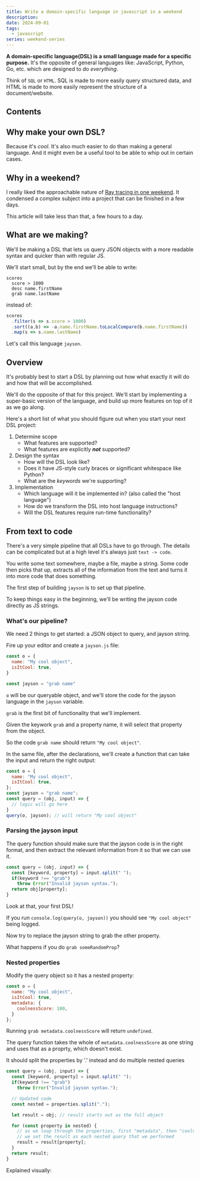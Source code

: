 ```yaml
---
title: Write a domain-specific language in javascript in a weekend
description: 
date: 2024-09-01
tags:
  - javascript
series: weekend-series
---
```



**A domain-specific language(DSL) is a small language made for a specific purpose.** It's the opposite of general languages like: JavaScript, Python, Go, etc. which are designed to do *everything*.

Think of `SQL` or `HTML`. SQL is made to more easily query structured data, and HTML is made to more easily represent the structure of a document/website.

## Contents

## Why make your own DSL? 
Because it's _cool_. It's also much easier to do than making a general language. And it might even be a useful tool to be able to whip out in certain cases.

## Why in a weekend?
I really liked the approachable nature of [Ray tracing in one weekend](https://raytracing.github.io/). It condensed a complex subject into a project that can be finished in a few days.

This article will take less than that, a few hours to a day.

## What are we making?
We'll be making a DSL that lets us query JSON objects with a more readable syntax and quicker than with regular JS.

We'll start small, but by the end we'll be able to write:
```
scores
  score > 1000
  desc name.firstName
  grab name.lastName
```
instead of:
```js lang="js"
scores
  .filter(s => s.score > 1000)
  .sort((a,b) => -a.name.firstName.toLocalCompare(b.name.firstName))
  .map(s => s.name.lastName)
```

Let's call this language `jayson`.

## Overview

It's probably best to start a DSL by planning out how what exactly it will do and how that will be accomplished.

We'll do the opposite of that for this project. We'll start by implementing a super-basic version of the language, and build up more features on top of it as we go along.

Here's a short list of what you should figure out when you start your next DSL project:

<p class="h-1v"/>

1. Determine scope
    - What features are supported?
    - What features are explicitly _**not**_ supported?
2. Design the syntax
    - How will the DSL look like?
    - Does it have JS-style curly braces or significant whitespace like Python?
    - What are the _keywords_ we're supporting?
3. Implementation
    - Which language will it be implemented in? (also called the "host language")
    - How do we transform the DSL into host language instructions?
    - Will the DSL features require run-time functionality?


## From text to code

There's a very simple pipeline that all DSLs have to go through. The details can be complicated but at a high level it's always just `text -> code`.

You write some text somewhere, maybe a file, maybe a string. Some code then picks that up, extracts all of the information from the text and turns it into more code that does something.

The first step of building `jayson` is to set up that pipeline.

To keep things easy in the beginning, we'll be writing the jayson code directly as JS strings.


### What's our pipeline?
We need 2 things to get started: a JSON object to query, and jayson string.

Fire up your editor and create a `jayson.js` file:

```js lang="js" file="jayson.js"
const o = {
  name: "My cool object",
  isItCool: true,
}

const jayson = "grab name"
```

`o` will be our queryable object, and we'll store the code for the jayson language in the `jayson` variable.

`grab` is the first bit of functionality that we'll implement.

Given the keywork `grab` and a property name, it will select that property from the object.

So the code `grab name` should return `"My cool object"`.


In the same file, after the declarations, we'll create a function that can take the input and return the right output:
```js lang="js" file="jayson.js"
const o = {
  name: "My cool object",
  isItCool: true,
};
const jayson = "grab name";
const query = (obj, input) => {
  // logic will go here
}
query(o, jayson); // will return "My cool object"
```

### Parsing the jayson input
The query function should make sure that the jayson code is in the right format, and then extract the relevant information from it so that we can use it.
```js lang="js" file="jayson.js"
const query = (obj, input) => {
  const [keyword, property] = input.split(" ");
  if(keyword !== "grab") 
    throw Error("Invalid jayson syntax.");
  return obj[property];
}
```

Look at that, your first DSL!

If you run `console.log(query(o, jayson))` you should see  `"My cool object"` being logged.

Now try to replace the jayson string to grab the other property.

What happens if you do `grab someRandomProp`?

### Nested properties
Modify the query object so it has a nested property:
```js lang="js" file="jayson.js"
const o = {
  name: "My cool object",
  isItCool: true,
  metadata: {
    coolnessScore: 100,
  }
};
```
Running `grab metadata.coolnessScore` will return `undefined`.

The query function takes the whole of `metadata.coolnessScore` as one string and uses that as a proprty, which doesn't exist.

It should split the properties by '.' instead and do multiple nested queries
```js lang="js" file="jayson.js"
const query = (obj, input) => {
  const [keyword, property] = input.split(" ");
  if(keyword !== "grab") 
    throw Error("Invalid jayson syntax.");

  // Updated code
  const nested = properties.split(".");

  let result = obj; // result starts out as the full object

  for (const property in nested) {
    // as we loop through the properties, first "metadata", then "coolnessScore",
    // we set the result as each nested query that we performed
    result = result[property];
  }
  return result;
}
```

Explained visually:

<DSLNestingProps />
